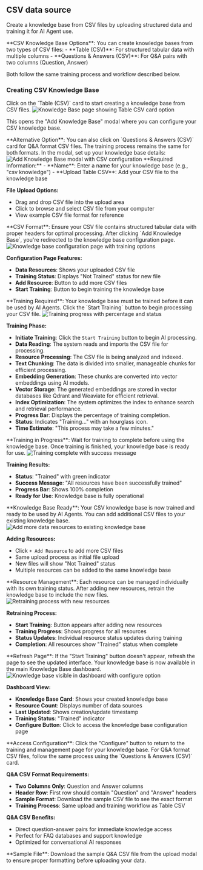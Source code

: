 ## CSV data source
Create a knowledge base from CSV files by uploading structured data and training it for AI Agent use.

<Info>
**CSV Knowledge Base Options**: You can create knowledge bases from two types of CSV files:
- **Table (CSV)**: For structured tabular data with multiple columns
- **Questions & Answers (CSV)**: For Q&A pairs with two columns (Question, Answer)

Both follow the same training process and workflow described below.
</Info>

### Creating CSV Knowledge Base

<Steps>
<Step title="Click Table CSV Card" icon="table">
  Click on the `Table (CSV)` card to start creating a knowledge base from CSV files.
  
<Frame>
<img src="/images/dashboard/knowledge/csv/step-1-click-card.png" alt="Knowledge Base page showing Table CSV card option" />
</Frame>

  
  This opens the "Add Knowledge Base" modal where you can configure your CSV knowledge base.
  
  <Note>
  **Alternative Option**: You can also click on `Questions & Answers (CSV)` card for Q&A format CSV files. The training process remains the same for both formats.
  </Note>
</Step>

<Step title="Configure Knowledge Base" icon="gear">
  In the modal, set up your knowledge base details:
<Frame>
<img src="/images/dashboard/knowledge/csv/step-2-configure-kb.png" alt="Add Knowledge Base modal with CSV configuration" />
</Frame>
  **Required Information:**
  - **Name**: Enter a name for your knowledge base (e.g., "csv knowledge")
  - **Upload Table CSV**: Add your CSV file to the knowledge base
  
  **File Upload Options:**
  - Drag and drop CSV file into the upload area
  - Click to browse and select CSV file from your computer
  - View example CSV file format for reference
  
  <Info>
  **CSV Format**: Ensure your CSV file contains structured tabular data with proper headers for optimal processing.
  </Info>
</Step>

<Step title="Knowledge Base Created" icon="plus">
  After clicking `Add Knowledge Base`, you're redirected to the knowledge base configuration page.
  
  <Frame>
  <img src="/images/dashboard/knowledge/csv/step-3-pre-training.png" alt="Knowledge base configuration page with training options" />
  </Frame>
  
  **Configuration Page Features:**
  - **Data Resources**: Shows your uploaded CSV file
  - **Training Status**: Displays "Not Trained" status for new file
  - **Add Resource**: Button to add more CSV files
  - **Start Training**: Button to begin training the knowledge base
  
  <Info>
  **Training Required**: Your knowledge base must be trained before it can be used by AI Agents.
  </Info>
</Step>

<Step title="Start Training" icon="play">
  Click the `Start Training` button to begin processing your CSV file.
  
  <Frame>
  <img src="/images/dashboard/knowledge/csv/step-3-while-training.png" alt="Training progress with percentage and status" />
  </Frame>
  
  **Training Phase:**
  - **Initiate Training**: Click the `Start Training` button to begin AI processing.
  - **Data Reading**: The system reads and imports the CSV file for processing.
  - **Resource Processing**: The CSV file is being analyzed and indexed.
  - **Text Chunking**: The data is divided into smaller, manageable chunks for efficient processing.
  - **Embedding Generation**: These chunks are converted into vector embeddings using AI models.
  - **Vector Storage**: The generated embeddings are stored in vector databases like Qdrant and Weaviate for efficient retrieval.
  - **Index Optimization**: The system optimizes the index to enhance search and retrieval performance.
  - **Progress Bar**: Displays the percentage of training completion.
  - **Status**: Indicates "Training..." with an hourglass icon.
  - **Time Estimate**: "This process may take a few minutes."
  
  <Check>
  **Training in Progress**: Wait for training to complete before using the knowledge base.
  </Check>
</Step>

<Step title="Training Complete" icon="circle-check">
  Once training is finished, your knowledge base is ready for use.
  
  <Frame>
  <img src="/images/dashboard/knowledge/csv/step-6-training-complete.png" alt="Training complete with success message" />
  </Frame>
  
  **Training Results:**
  - **Status**: "Trained" with green indicator
  - **Success Message**: "All resources have been successfully trained"
  - **Progress Bar**: Shows 100% completion
  - **Ready for Use**: Knowledge base is fully operational
  
  <Check>
  **Knowledge Base Ready**: Your CSV knowledge base is now trained and ready to be used by AI Agents.
  </Check>
</Step>

<Step title="Add More Resources (Optional)" icon="plus">
  You can add additional CSV files to your existing knowledge base.
  
  <Frame>
  <img src="/images/dashboard/knowledge/csv/step-4-add-new-data-source.png" alt="Add more data resources to existing knowledge base" />
  </Frame>
  
  **Adding Resources:**
  - Click `+ Add Resource` to add more CSV files
  - Same upload process as initial file upload
  - New files will show "Not Trained" status
  - Multiple resources can be added to the same knowledge base
  
  <Info>
  **Resource Management**: Each resource can be managed individually with its own training status.
  </Info>
</Step>

<Step title="Retrain Knowledge Base" icon="rotate">
  After adding new resources, retrain the knowledge base to include the new files.
  
  <Frame>
  <img src="/images/dashboard/knowledge/csv/step-5-re-train-for-new-data-source.png" alt="Retraining process with new resources" />
  </Frame>
  
  **Retraining Process:**
  - **Start Training**: Button appears after adding new resources
  - **Training Progress**: Shows progress for all resources
  - **Status Updates**: Individual resource status updates during training
  - **Completion**: All resources show "Trained" status when complete
  
  <Tip>
  **Refresh Page**: If the "Start Training" button doesn't appear, refresh the page to see the updated interface.
  </Tip>
</Step>

<Step title="View in Dashboard" icon="eye">
  Your knowledge base is now available in the main Knowledge Base dashboard.
  
  <Frame>
  <img src="/images/dashboard/knowledge/csv/step-7-find-new-kb-in-my-kbs.png" alt="Knowledge base visible in dashboard with configure option" />
  </Frame>
  
  **Dashboard View:**
  - **Knowledge Base Card**: Shows your created knowledge base
  - **Resource Count**: Displays number of data sources
  - **Last Updated**: Shows creation/update timestamp
  - **Training Status**: "Trained" indicator
  - **Configure Button**: Click to access the knowledge base configuration page
  
  <Info>
  **Access Configuration**: Click the "Configure" button to return to the training and management page for your knowledge base.
  </Info>
</Step>

<Step title="Questions & Answers CSV Format" icon="circle-question">
  For Q&A format CSV files, follow the same process using the `Questions & Answers (CSV)` card.
  
  **Q&A CSV Format Requirements:**
  - **Two Columns Only**: Question and Answer columns
  - **Header Row**: First row should contain "Question" and "Answer" headers
  - **Sample Format**: Download the sample CSV file to see the exact format
  - **Training Process**: Same upload and training workflow as Table CSV
  
  **Q&A CSV Benefits:**
  - Direct question-answer pairs for immediate knowledge access
  - Perfect for FAQ databases and support knowledge
  - Optimized for conversational AI responses
  
  <Tip>
  **Sample File**: Download the sample Q&A CSV file from the upload modal to ensure proper formatting before uploading your data.
  </Tip>
</Step>
</Steps>
